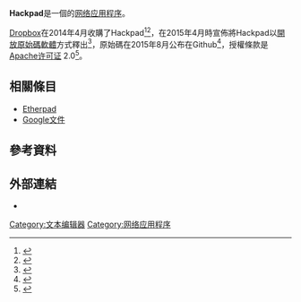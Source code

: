 {{TA|G1=IT}}
'''Hackpad'''是一個{{le|协同实时文本编辑器|collaborative real-time text editor}}的[[网络应用程序|网络应用程序]]。

[[Dropbox|Dropbox]]在2014年4月收購了Hackpad<ref name="wsj">{{cite web|url=http://blogs.wsj.com/venturecapital/2014/04/17/dropbox-acquires-startups-loom-hackpad-in-push-to-expand-services/|title=Dropbox Acquires Startups Loom, Hackpad in Push to Expand Services|author=Mike Billings|work=WSJ|accessdate=14 June 2015|archive-date=2016-01-31|archive-url=https://web.archive.org/web/20160131010513/http://blogs.wsj.com/venturecapital/2014/04/17/dropbox-acquires-startups-loom-hackpad-in-push-to-expand-services/|dead-url=no}}</ref><ref>{{cite web|url=https://hackpad.com/Hackpad-is-teaming-up-with-Dropbox-m1Fne5A6Lzn|title=Hackpad is teaming up with Dropbox!|work=hackpad.com|accessdate=14 June 2015|archive-date=2016-01-31|archive-url=https://web.archive.org/web/20160131030949/https://hackpad.com/Hackpad-is-teaming-up-with-Dropbox-m1Fne5A6Lzn|dead-url=no}}</ref>，在2015年4月時宣佈將Hackpad以[[開放原始碼軟體|開放原始碼軟體]]方式釋出<ref>{{cite web|url=https://twitter.com/bryanlanders/status/586235797571002368/photo/1|title=Bryan Landers on Twitter|accessdate=2016-01-25|archive-date=2016-03-04|archive-url=https://web.archive.org/web/20160304131116/https://twitter.com/bryanlanders/status/586235797571002368/photo/1|dead-url=no}}</ref>，原始碼在2015年8月公布在Github<ref>{{cite web|url=https://github.com/dropbox/hackpad|title=Dropbox's Hackpad GitHub repository|accessdate=2016-01-25|archive-date=2016-01-31|archive-url=https://web.archive.org/web/20160131233953/https://github.com/dropbox/hackpad|dead-url=no}}</ref>，授權條款是[[Apache许可证|Apache许可证]] 2.0<ref>{{cite web|url=https://github.com/dropbox/hackpad/blob/master/COPYING|title=Hackpad COPYING file|accessdate=2016-01-25|archive-date=2017-05-23|archive-url=https://web.archive.org/web/20170523190633/https://github.com/dropbox/hackpad/blob/master/COPYING|dead-url=no}}</ref>。

== 相關條目 ==
* [[Etherpad|Etherpad]]
* [[Google文件|Google文件]]

== 參考資料 ==
{{reflist}}

== 外部連結 ==
* {{official website|https://hackpad.com/}}

[[Category:文本编辑器|Category:文本编辑器]]
[[Category:网络应用程序|Category:网络应用程序]]

{{Software-stub}}